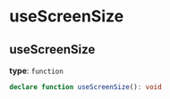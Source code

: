 # useScreenSize

## useScreenSize
 **type**: `function`

```typescript
declare function useScreenSize(): void
```
